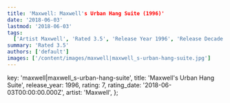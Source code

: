 ```yaml
---
title: 'Maxwell: Maxwell's Urban Hang Suite (1996)'
date: '2018-06-03'
lastmod: '2018-06-03'
tags:
  ['Artist Maxwell', 'Rated 3.5', 'Release Year 1996', 'Release Decade 1990']
summary: 'Rated 3.5'
authors: ['default']
images: ['/content/images/maxwell|maxwell_s-urban-hang-suite.jpg']
---
```


  key: 'maxwell|maxwell_s-urban-hang-suite',
  title: 'Maxwell's Urban Hang Suite',
  release_year: 1996,
  rating: 7,
  rating_date: '2018-06-03T00:00:00.000Z',
  artist: 'Maxwell',
};

<MusicRating data={data} />
